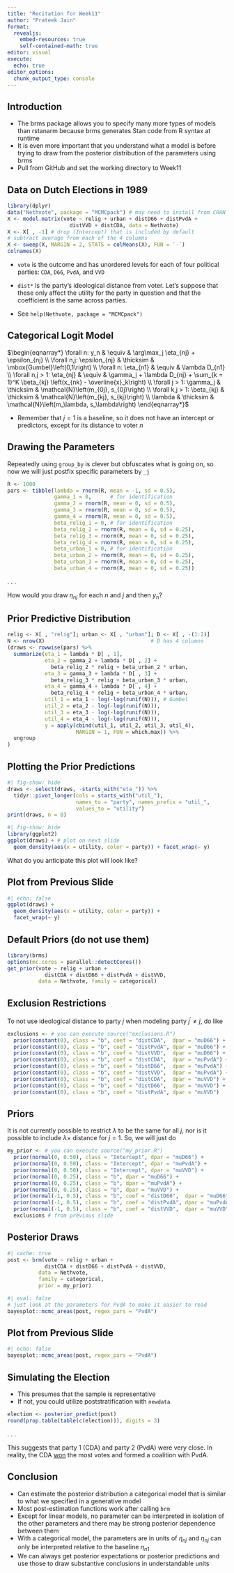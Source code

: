 ```yaml
---
title: "Recitation for Week11"
author: "Prateek Jain"
format:
  revealjs:
    embed-resources: true
    self-contained-math: true
editor: visual
execute: 
  echo: true
editor_options: 
  chunk_output_type: console
---
```


## Introduction

```{=html}
<script type="text/x-mathjax-config">
MathJax.Hub.Register.StartupHook("TeX Jax Ready",function () {
  MathJax.Hub.Insert(MathJax.InputJax.TeX.Definitions.macros,{
    cancel: ["Extension","cancel"],
    bcancel: ["Extension","cancel"],
    xcancel: ["Extension","cancel"],
    cancelto: ["Extension","cancel"]
  });
});
</script>
```
-   The brms package allows you to specify many more types of models than rstanarm because brms generates Stan code from R syntax at runtime
-   It is even more important that you understand what a model is before trying to draw from the posterior distribution of the parameters using brms
-   Pull from GitHub and set the working directory to Week11

## Data on Dutch Elections in 1989

```r
library(dplyr)
data("Nethvote", package = "MCMCpack") # may need to install from CRAN
X <- model.matrix(vote ~ relig + urban + distD66 + distPvdA + 
                    distVVD + distCDA, data = Nethvote) 
X <- X[ , -1] # drop (Intercept) that is included by default
# subtract average from each of the 4 columns
X <- sweep(X, MARGIN = 2, STATS = colMeans(X), FUN = `-`)
colnames(X)
```

-   `vote` is the outcome and has unordered levels for each of four political parties: `CDA`, `D66`, `PvdA`, and `VVD`

-   `dist*` is the party's ideological distance from voter. Let's suppose that these only affect the utility for the party in question and that the coefficient is the same across parties.

-   See `help(Nethvote, package = "MCMCpack")`

## Categorical Logit Model

$\begin{eqnarray*} \forall n: y_n & \equiv & \arg\max_j \eta_{nj} + \epsilon_{nj} \\ \forall n,j: \epsilon_{nj} & \thicksim & \mbox{Gumbel}\left(0,1\right) \\ \forall n: \eta_{n1} & \equiv & \lambda D_{n1} \\ \forall n,j > 1: \eta_{nj} & \equiv & \gamma_j + \lambda D_{nj} + \sum_{k = 1}^K \beta_{kj} \left(x_{nk} - \overline{x}_k\right) \\ \forall j > 1: \gamma_j & \thicksim & \mathcal{N}\left(m_{0j}, s_{0j}\right) \\ \forall k,j > 1: \beta_{kj} & \thicksim & \mathcal{N}\left(m_{kj}, s_{kj}\right) \\ \lambda & \thicksim & \mathcal{N}\left(m_\lambda, s_\lambda\right) \end{eqnarray*}$

-   Remember that $j = 1$ is a baseline, so it does not have an intercept or predictors, except for its distance to voter $n$

## Drawing the Parameters

Repeatedly using `group_by` is clever but obfuscates what is going on, so now we will just postfix specific parameters by `_j`

```r
R <- 1000
pars <- tibble(lambda = rnorm(R, mean = -1, sd = 0.5),
               gamma_1 = 0,      # for identification
               gamma_2 = rnorm(R, mean = 0, sd = 0.5),
               gamma_3 = rnorm(R, mean = 0, sd = 0.5),
               gamma_4 = rnorm(R, mean = 0, sd = 0.5),
               beta_relig_1 = 0, # for identification
               beta_relig_2 = rnorm(R, mean = 0, sd = 0.25),
               beta_relig_3 = rnorm(R, mean = 0, sd = 0.25),
               beta_relig_4 = rnorm(R, mean = 0, sd = 0.25),
               beta_urban_1 = 0, # for identification
               beta_urban_2 = rnorm(R, mean = 0, sd = 0.25),
               beta_urban_3 = rnorm(R, mean = 0, sd = 0.25),
               beta_urban_4 = rnorm(R, mean = 0, sd = 0.25))
```

. . .

How would you draw $\eta_{nj}$ for each $n$ and $j$ and then $y_n$?

## Prior Predictive Distribution

```r
relig <- X[ , "relig"]; urban <- X[ , "urban"]; D <- X[ , -(1:2)]
N <- nrow(X)                                  # D has 4 columns
(draws <- rowwise(pars) %>% 
  summarize(eta_1 = lambda * D[ , 1],
            eta_2 = gamma_2 + lambda * D[ , 2] + 
              beta_relig_2 * relig + beta_urban_2 * urban,
            eta_3 = gamma_3 + lambda * D[ , 3] + 
              beta_relig_3 * relig + beta_urban_3 * urban,
            eta_4 = gamma_4 + lambda * D[ , 4] + 
              beta_relig_4 * relig + beta_urban_4 * urban,
            util_1 = eta_1 - log(-log(runif(N))), # Gumbel
            util_2 = eta_2 - log(-log(runif(N))),
            util_3 = eta_3 - log(-log(runif(N))),
            util_4 = eta_4 - log(-log(runif(N))),
            y = apply(cbind(util_1, util_2, util_3, util_4),
                      MARGIN = 1, FUN = which.max)) %>% 
  ungroup
)
```

## Plotting the Prior Predictions

```r
#| fig-show: hide
draws <- select(draws, -starts_with("eta_")) %>% 
  tidyr::pivot_longer(cols = starts_with("util_"), 
                      names_to = "party", names_prefix = "util_",
                      values_to = "utility")
print(draws, n = 8)
```

```r
#| fig-show: hide
library(ggplot2)
ggplot(draws) + # plot on next slide
  geom_density(aes(x = utility, color = party)) + facet_wrap(~ y)
```

What do you anticipate this plot will look like?

## Plot from Previous Slide

```r
#| echo: false
ggplot(draws) +
  geom_density(aes(x = utility, color = party)) +
  facet_wrap(~ y)
```

## Default Priors (do not use them)

```r
library(brms)
options(mc.cores = parallel::detectCores())
get_prior(vote ~ relig + urban + 
            distCDA + distD66 + distPvdA + distVVD,
          data = Nethvote, family = categorical)
```

## Exclusion Restrictions

To not use ideological distance to party $j$ when modeling party $j^\prime \neq j$, do like

```r
exclusions <- # you can execute source("exclusions.R")
  prior(constant(0), class = "b", coef = "distCDA",  dpar = "muD66") + 
  prior(constant(0), class = "b", coef = "distPvdA", dpar = "muD66") +
  prior(constant(0), class = "b", coef = "distVVD",  dpar = "muD66") +
  prior(constant(0), class = "b", coef = "distCDA",  dpar = "muPvdA") + 
  prior(constant(0), class = "b", coef = "distD66",  dpar = "muPvdA") +
  prior(constant(0), class = "b", coef = "distVVD",  dpar = "muPvdA") +
  prior(constant(0), class = "b", coef = "distCDA",  dpar = "muVVD") + 
  prior(constant(0), class = "b", coef = "distD66",  dpar = "muVVD") +
  prior(constant(0), class = "b", coef = "distPvdA", dpar = "muVVD")
```

## Priors

It is not currently possible to restrict $\lambda$ to be the same for all $j$, nor is it possible to include $\lambda \times$ distance for $j = 1$. So, we will just do

```r
my_prior <- # you can execute source("my_prior.R")
  prior(normal(0, 0.50), class = "Intercept", dpar = "muD66") + 
  prior(normal(0, 0.50), class = "Intercept", dpar = "muPvdA") + 
  prior(normal(0, 0.50), class = "Intercept", dpar = "muVVD") + 
  prior(normal(0, 0.25), class = "b", dpar = "muD66") + 
  prior(normal(0, 0.25), class = "b", dpar = "muPvdA") + 
  prior(normal(0, 0.25), class = "b", dpar = "muVVD") + 
  prior(normal(-1, 0.5), class = "b", coef = "distD66",  dpar = "muD66") +
  prior(normal(-1, 0.5), class = "b", coef = "distPvdA", dpar = "muPvdA") +
  prior(normal(-1, 0.5), class = "b", coef = "distVVD",  dpar = "muVVD") +
  exclusions # from previous slide
```

## Posterior Draws

```r
#| cache: true
post <- brm(vote ~ relig + urban + 
            distCDA + distD66 + distPvdA + distVVD,
          data = Nethvote, 
          family = categorical,
          prior = my_prior)
```

```r
#| eval: false
# just look at the parameters for PvdA to make it easier to read
bayesplot::mcmc_areas(post, regex_pars = "PvdA")
```

## Plot from Previous Slide

```r
#| echo: false
bayesplot::mcmc_areas(post, regex_pars = "PvdA")
```

## Simulating the Election

-   This presumes that the sample is representative
-   If not, you could utilize poststratification with `newdata`

```r
election <- posterior_predict(post)
round(prop.table(table(c(election))), digits = 3)
```

. . .

This suggests that party 1 (CDA) and party 2 (PvdA) were very close. In reality, the CDA [won](https://en.wikipedia.org/wiki/1989_Dutch_general_election) the most votes and formed a coalition with PvdA.

## Conclusion

-   Can estimate the posterior distribution a categorical model that is similar to what we specified in a generative model
-   Most post-estimation functions work after calling `brm`
-   Except for linear models, no parameter can be interpreted in isolation of the other parameters and there may be strong posterior dependence between them
-   With a categorical model, the parameters are in units of $\eta_{nj}$ and $\eta_{nj}$ can only be interpreted relative to the baseline $\eta_{n1}$
-   We can always get posterior expectations or posterior predictions and use those to draw substantive conclusions in understandable units
